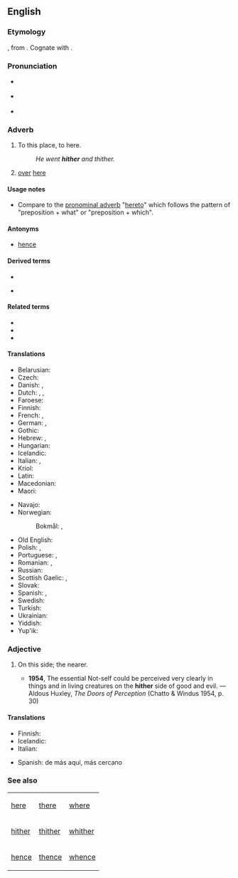{{also|hithër}}
==English==

===Etymology===
{{etyl|ang|en}} {{m|ang|hider}}, from {{etyl|gem-pro|en}} {{m|gem-pro|*hidrê}}. Cognate with {{cog|la|citer}}.

===Pronunciation===
* {{a|RP}} {{IPA|/ˈhɪðə/|lang=en}}
* {{a|US}} {{IPA|/ˈhɪðɚ/|lang=en}}
* {{audio|en-us-hither.ogg|Audio (US)|lang=en}}
*: {{rhymes|ɪðə(r)|lang=en}}

===Adverb===
{{en-adv|-}}

# {{lb|en|literary|or|archaic}} To this place, to here.
#: ''He went '''hither''' and thither.''
# [[over]] [[here]]

====Usage notes====
* Compare to the [[pronominal adverb]] "[[hereto]]" which follows the pattern of "preposition + what" or "preposition + which".

====Antonyms====
* [[hence]]

====Derived terms====
{{rel-top4|Terms derived from hither}}
* {{l|en|hitherto}}
{{rel-mid}}
* {{l|en|hitherward}}
{{rel-bottom}}

====Related terms====
* {{l|en|thither}}
* {{l|en|whither}}
* {{l|en|hither and thither}}

====Translations====
{{trans-top|to here}}
* Belarusian: {{t|be|сюды́}}
* Czech: {{t+|cs|sem}}
* Danish: {{t|da|herhen}}, {{t|da|hid}}
* Dutch: {{t+|nl|hierheen}}, {{t+|nl|alhier}}, {{t+|nl|herwaarts}}
* Faroese: {{t|fo|higar}}
* Finnish: {{t+|fi|tänne}}
* French: {{t+|fr|ici}}, {{t+|fr|çà}}
* German: {{t+|de|hierher}}, {{t+|de|hierhin}}
* Gothic: {{t|got|𐌷𐌹𐌳𐍂𐌴}}
* Hebrew: {{t|he|הֲלוֹם|tr=halóm|sc=Hebr}}, {{t+|he|הֵנָּה|tr=héna}}
* Hungarian: {{t+|hu|ide}}
* Icelandic: {{t+|is|hingað}}
* Italian: {{t+|it|qui}}, {{t+|it|qua}}
* Kriol: {{t|rop|dijei}}
* Latin: {{t+|la|hūc}}
* Macedonian: {{t|mk|ваму}}
* Maori: {{t|mi|mai}}
{{trans-mid}}
* Navajo: {{t|nv|wóshdę́ę́ʼ}}
* Norwegian:
*: Bokmål: {{t+|nb|hit}}, {{t+|nb|hitover}}
* Old English: {{t|ang|hider}}
* Polish: {{t+|pl|tutaj}}, {{t+|pl|dotąd}}
* Portuguese: {{t+|pt|acá}}, {{t|pt|[[para]] [[cá]]}}
* Romanian: {{t+|ro|încoace}}, {{t+|ro|aici}}
* Russian: {{t+|ru|сюда́}}
* Scottish Gaelic: {{t|gd|a-bhos}}, {{t|gd|a-nall}}
* Slovak: {{t|sk|sem}}
* Spanish: {{t+|es|aquí}}, {{t+|es|acá}}
* Swedish: {{t+|sv|hit}}
* Turkish: {{t|tr|buraya}}
* Ukrainian: {{t|uk|сюди́}}
* Yiddish: {{t|yi|אַהער}}
* Yup'ik: {{t|esu|ukani}}
{{trans-bottom}}

===Adjective===
{{en-adj|-}}

# {{lb|en|archaic}} On this side; the nearer.
#* '''1954''', The essential Not-self could be perceived very clearly in things and in living creatures on the '''hither''' side of good and evil. — Aldous Huxley, ''The Doors of Perception'' (Chatto & Windus 1954, p. 30)

====Translations====
{{trans-top|on this side}}
* Finnish: {{t|fi|tämänpuoleinen}}
* Icelandic: {{t|is|sem er nær}}
* Italian: {{t|it|citeriore}}
{{trans-mid}}
* Spanish: de más aquí, más cercano
{{trans-bottom}}

===See also===
{| class="wikitable"
| [[here]]
| [[there]]
| [[where]]
|-
| [[hither]]
| [[thither]]
| [[whither]]
|-
| [[hence]]
| [[thence]]
| [[whence]]
|}